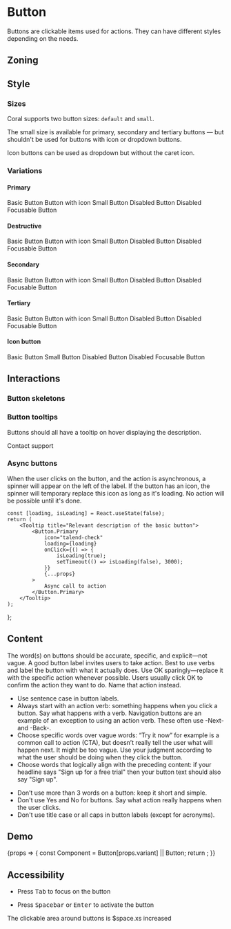 
<Meta title="Components/Button" component={Button} />

<Links>
	<FigmaLink href="https://www.figma.com/file/vvJTHBAgiLfBpgeKEjmvvZ/Buttons" />
	<GitHubLink href="https://github.com/Talend/design-system/tree/master/src/components/Button" />
</Links>

# Button

Buttons are clickable items used for actions. They can have different styles depending on the needs.

## Zoning

<FigmaImage
	src="https://www.figma.com/file/qc8oUSyVJM67gSsbTShftt/%F0%9F%93%90-Zoning?node-id=12%3A64"
	alt="zoning image for buttons"
/>

## Style

### Sizes

Coral supports two button sizes: `default` and `small`.

The small size is available for primary, secondary and tertiary buttons — but shouldn't be used for buttons with icon or dropdown buttons.

Icon buttons can be used as dropdown but without the caret icon.

<FigmaImage
	src="https://www.figma.com/file/nLfALGpsfnvwlmm3Kix2TU/%F0%9F%A7%A9-Schema?node-id=4%3A57"
	alt="buttons sizes illustration"
/>

### Variations

<FigmaIframe
	light="https://www.figma.com/file/vvJTHBAgiLfBpgeKEjmvvZ/Buttons?node-id=332%3A0"
	dark="https://www.figma.com/file/vvJTHBAgiLfBpgeKEjmvvZ/Buttons?node-id=1%3A424"
/>

#### Primary

<Canvas>
	<Story name="primary">
		<Button.Primary onClick={action('clicked')}>Basic Button</Button.Primary>
	</Story>
	<Story name="primary--icon">
		<Button.Primary onClick={action('clicked')} icon="talend-plus">
			Button with icon
		</Button.Primary>
	</Story>
	<Story name="primary--small">
		<Button.Primary small onClick={action('clicked')}>
			Small Button
		</Button.Primary>
	</Story>
	<Story name="primary--disabled">
		<Button.Primary disabled onClick={action('clicked')}>
			Disabled Button
		</Button.Primary>
	</Story>
	<Story name="primary--disabled-focusable">
		<Button.Primary disabled focusable onClick={action('clicked')}>
			Disabled Focusable Button
		</Button.Primary>
	</Story>
</Canvas>

#### Destructive

<Canvas>
	<Story name="destructive">
		<Button.Destructive onClick={action('clicked')}>Basic Button</Button.Destructive>
	</Story>
	<Story name="destructive--icon">
		<Button.Destructive onClick={action('clicked')} icon="talend-plus">
			Button with icon
		</Button.Destructive>
	</Story>
	<Story name="destructive--small">
		<Button.Destructive small onClick={action('clicked')}>
			Small Button
		</Button.Destructive>
	</Story>
	<Story name="destructive--disabled">
		<Button.Destructive disabled onClick={action('clicked')}>
			Disabled Button
		</Button.Destructive>
	</Story>
	<Story name="destructive--disabled-focusable">
		<Button.Destructive disabled focusable onClick={action('clicked')}>
			Disabled Focusable Button
		</Button.Destructive>
	</Story>
</Canvas>

#### Secondary

<Canvas>
	<Story name="secondary">
		<Button.Secondary onClick={action('clicked')}>Basic Button</Button.Secondary>
	</Story>
	<Story name="secondary--icon">
		<Button.Secondary onClick={action('clicked')} icon="talend-plus">
			Button with icon
		</Button.Secondary>
	</Story>
	<Story name="secondary--small">
		<Button.Secondary small onClick={action('clicked')}>
			Small Button
		</Button.Secondary>
	</Story>
	<Story name="secondary--disabled">
		<Button.Secondary disabled onClick={action('clicked')}>
			Disabled Button
		</Button.Secondary>
	</Story>
	<Story name="secondary--disabled-focusable">
		<Button.Secondary disabled focusable onClick={action('clicked')}>
			Disabled Focusable Button
		</Button.Secondary>
	</Story>
</Canvas>

#### Tertiary

<Canvas>
	<Story name="tertiary">
		<Button.Tertiary onClick={action('clicked')}>Basic Button</Button.Tertiary>
	</Story>
	<Story name="tertiary--icon">
		<Button.Tertiary onClick={action('clicked')} icon="talend-plus">
			Button with icon
		</Button.Tertiary>
	</Story>
	<Story name="tertiary--small">
		<Button.Tertiary small onClick={action('clicked')}>
			Small Button
		</Button.Tertiary>
	</Story>
	<Story name="tertiary--disabled">
		<Button.Tertiary disabled onClick={action('clicked')}>
			Disabled Button
		</Button.Tertiary>
	</Story>
	<Story name="tertiary--disabled-focusable">
		<Button.Tertiary disabled focusable onClick={action('clicked')}>
			Disabled Focusable Button
		</Button.Tertiary>
	</Story>
</Canvas>

#### Icon button

<Canvas>
	<Story name="icon">
		<Button.Icon onClick={action('clicked')} icon={'talend-plus'}>
			Basic Button
		</Button.Icon>
	</Story>
	<Story name="icon--small">
		<Button.Icon small onClick={action('clicked')} icon={'talend-plus'}>
			Small Button
		</Button.Icon>
	</Story>
	<Story name="icon--disabled">
		<Button.Icon disabled onClick={action('clicked')} icon={'talend-plus'}>
			Disabled Button
		</Button.Icon>
	</Story>
	<Story name="icon--disabled-focusable">
		<Button.Icon disabled focusable onClick={action('clicked')} icon={'talend-plus'}>
			Disabled Focusable Button
		</Button.Icon>
	</Story>
</Canvas>

## Interactions

### Button skeletons

<Canvas>
	<Story name="skeleton">
		<Skeleton.Button />
	</Story>
	<Story name="skeleton--small">
		<Skeleton.Button small />
	</Story>
	<Story name="skeleton--icon">
		<Skeleton.Icon />
	</Story>
</Canvas>

### Button tooltips

Buttons should all have a tooltip on hover displaying the description.

<Canvas>
	<Story name="basic">
		<Tooltip title="Relevant information about contacting the support">
			<Button.Primary onClick={action('clicked')} icon={'talend-bubbles'}>
				Contact support
			</Button.Primary>
		</Tooltip>
	</Story>
</Canvas>

### Async buttons

When the user clicks on the button, and the action is asynchronous, a spinner will appear on the left of the label.
If the button has an icon, the spinner will temporary replace this icon as long as it's loading.
No action will be possible until it's done.

	const [loading, isLoading] = React.useState(false);
	return (
		<Tooltip title="Relevant description of the basic button">
			<Button.Primary
				icon="talend-check"
				loading={loading}
				onClick={() => {
					isLoading(true);
					setTimeout(() => isLoading(false), 3000);
				}}
				{...props}
			>
				Async call to action
			</Button.Primary>
		</Tooltip>
	);
};

<Canvas>
	<Story name="loading">
		<LoadingButton />
	</Story>
</Canvas>

## Content

The word(s) on buttons should be accurate, specific, and explicit—not vague. 
A good button label invites users to take action. 
Best to use verbs and label the button with what it actually does. 
Use OK sparingly—replace it with the specific action whenever possible. 
Users usually click OK to confirm the action they want to do. 
Name that action instead.

<Use>
	<Use.Do>
		<ul>
			<li>Use sentence case in button labels.</li>
			<li>
				Always start with an action verb: something happens when you click a button. Say what
				happens with a verb. Navigation buttons are an example of an exception to using an action
				verb. These often use -Next- and -Back-.
			</li>
			<li>
				Choose specific words over vague words: “Try it now” for example is a common call to action
				(CTA), but doesn’t really tell the user what will happen next. It might be too vague. Use
				your judgment according to what the user should be doing when they click the button.
			</li>
			<li>
				Choose words that logically align with the preceding content: if your headline says "Sign up
				for a free trial" then your button text should also say "Sign up".
			</li>
		</ul>
	</Use.Do>
	<Use.Dont>
		<ul>
			<li>Don’t use more than 3 words on a button: keep it short and simple.</li>
			<li>
				Don't use Yes and No for buttons. Say what action really happens when the user clicks.
			</li>
			<li>Don't use title case or all caps in button labels (except for acronyms).</li>
		</ul>
	</Use.Dont>
</Use>

## Demo

<Canvas>
	<Story
		name="usage"
		args={{
			variant: 'Primary',
			icon: 'talend-upload',
			children: 'Upload',
		}}
		argTypes={{
			variant: {
				description: 'Button variation',
				control: {
					type: 'select',
					options: ['', 'Primary', 'Secondary', 'Tertiary', 'Destructive', 'Icon'],
				},
			},
			small: {
				description: 'Button is small',
				control: {
					type: 'boolean',
				},
			},
			icon: {
				description: 'Button icon as illustration',
				control: {
					type: 'select',
					options: [''].concat(IconsProvider.getCurrentIconIds()),
				},
			},
			loading: {
				description: 'Button is loading',
				control: {
					type: 'boolean',
				},
			},
			disabled: {
				description: 'Button is disabled',
				control: {
					type: 'boolean',
				},
			},
		}}
	>
		{props => {
			const Component = Button[props.variant] || Button;
			return <Component {...props} onClick={action('clicked')} />;
		}}
	</Story>
</Canvas>

<ArgsTable story="usage" />

## Accessibility

- Press <kbd>Tab</kbd> to focus on the button

- Press <kbd>Spacebar</kbd> or <kbd>Enter</kbd> to activate the button

The clickable area around buttons is $space.xs increased

<FigmaImage
	src="https://www.figma.com/file/nLfALGpsfnvwlmm3Kix2TU/Schema?node-id=217%3A136"
	alt="click area for buttons"
/>
